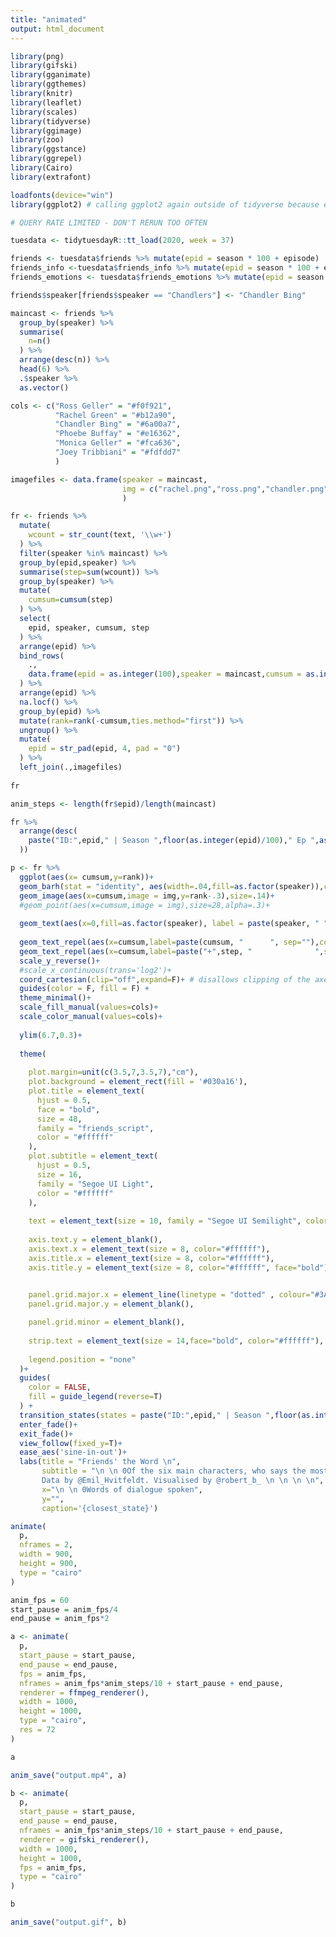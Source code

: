 ```yaml
---
title: "animated"
output: html_document
---
```


```r
library(png)
library(gifski)
library(gganimate)
library(ggthemes)
library(knitr)
library(leaflet)
library(scales)
library(tidyverse)
library(ggimage)
library(zoo)
library(ggstance)
library(ggrepel)
library(Cairo)
library(extrafont)
```

```r
loadfonts(device="win")
library(ggplot2) # calling ggplot2 again outside of tidyverse because extrafonts' initialisation often needs ggplot2 to be reloaded
```

```r
# QUERY RATE LIMITED - DON'T RERUN TOO OFTEN

tuesdata <- tidytuesdayR::tt_load(2020, week = 37)
```

```r
friends <- tuesdata$friends %>% mutate(epid = season * 100 + episode)
friends_info <-tuesdata$friends_info %>% mutate(epid = season * 100 + episode)
friends_emotions <- tuesdata$friends_emotions %>% mutate(epid = season * 100 + episode)

friends$speaker[friends$speaker == "Chandlers"] <- "Chandler Bing"

maincast <- friends %>% 
  group_by(speaker) %>% 
  summarise(
    n=n()
  ) %>% 
  arrange(desc(n)) %>% 
  head(6) %>% 
  .$speaker %>% 
  as.vector()

cols <- c("Ross Geller" = "#f0f921", 
          "Rachel Green" = "#b12a90", 
          "Chandler Bing" = "#6a00a7", 
          "Phoebe Buffay" = "#e16362",
          "Monica Geller" = "#fca636", 
          "Joey Tribbiani" = "#fdfdd7"
          )

imagefiles <- data.frame(speaker = maincast, 
                         img = c("rachel.png","ross.png","chandler.png","monica.png","joey.png","phoebe.png")
                         )
```


```r
fr <- friends %>% 
  mutate(
    wcount = str_count(text, '\\w+') 
  ) %>% 
  filter(speaker %in% maincast) %>% 
  group_by(epid,speaker) %>% 
  summarise(step=sum(wcount)) %>% 
  group_by(speaker) %>% 
  mutate(
    cumsum=cumsum(step)
  ) %>% 
  select(
    epid, speaker, cumsum, step
  ) %>%
  arrange(epid) %>% 
  bind_rows(
    .,
    data.frame(epid = as.integer(100),speaker = maincast,cumsum = as.integer(0), step = as.integer(0))
  ) %>% 
  arrange(epid) %>% 
  na.locf() %>% 
  group_by(epid) %>% 
  mutate(rank=rank(-cumsum,ties.method="first")) %>% 
  ungroup() %>% 
  mutate(
    epid = str_pad(epid, 4, pad = "0")
  ) %>% 
  left_join(.,imagefiles)
  
fr
```

```r
anim_steps <- length(fr$epid)/length(maincast)
```

```r
fr %>% 
  arrange(desc(
    paste("ID:",epid," | Season ",floor(as.integer(epid)/100)," Ep ",as.integer(epid) %% 100, sep = "")
  ))
```


```r
p <- fr %>% 
  ggplot(aes(x= cumsum,y=rank))+
  geom_barh(stat = "identity", aes(width=.04,fill=as.factor(speaker)),color="#000000")+  
  geom_image(aes(x=cumsum,image = img,y=rank-.3),size=.14)+
  #geom_point(aes(x=cumsum,image = img),size=28,alpha=.3)+
  
  geom_text(aes(x=0,fill=as.factor(speaker), label = paste(speaker, " "),color=speaker),vjust=.5,hjust=1,fontface='bold') +
  
  geom_text_repel(aes(x=cumsum,label=paste(cumsum, "      ", sep=""),color=speaker),vjust=.5,hjust = 1,fontface='bold',size = 9,nudge_x=-20,nudge_y=.22,force=0,segment.alpha=0)+
  geom_text_repel(aes(x=cumsum,label=paste("+",step, "              ",sep=""),color=speaker),vjust=.5,hjust = 1,fontface='bold.italic',nudge_x=-20,nudge_y=-.1,force=0,segment.alpha=0)+
  scale_y_reverse()+
  #scale_x_continuous(trans='log2')+
  coord_cartesian(clip="off",expand=F)+ # disallows clipping of the axes
  guides(color = F, fill = F) +
  theme_minimal()+
  scale_fill_manual(values=cols)+
  scale_color_manual(values=cols)+
  
  ylim(6.7,0.3)+
  
  theme(
    
    plot.margin=unit(c(3.5,7,3.5,7),"cm"),
    plot.background = element_rect(fill = '#030a16'),
    plot.title = element_text(
      hjust = 0.5,
      face = "bold",
      size = 48, 
      family = "friends_script", 
      color = "#ffffff"
    ),
    plot.subtitle = element_text(
      hjust = 0.5,
      size = 16, 
      family = "Segoe UI Light", 
      color = "#ffffff"
    ),
    
    text = element_text(size = 10, family = "Segoe UI Semilight", color = "#ffffff"),
    
    axis.text.y = element_blank(),
    axis.text.x = element_text(size = 8, color="#ffffff"),
    axis.title.x = element_text(size = 8, color="#ffffff"),
    axis.title.y = element_text(size = 8, color="#ffffff", face="bold"),

    
    panel.grid.major.x = element_line(linetype = "dotted" , colour="#3A506B", size = .12),
    panel.grid.major.y = element_blank(),

    panel.grid.minor = element_blank(),
    
    strip.text = element_text(size = 14,face="bold", color="#ffffff"),
    
    legend.position = "none"
  )+
  guides(
    color = FALSE,
    fill = guide_legend(reverse=T)
  ) +
  transition_states(states = paste("ID:",epid," | Season ",floor(as.integer(epid)/100)," Ep ",as.integer(epid) %% 100, sep = ""),transition_length = 6, state_length = 2)+
  enter_fade()+
  exit_fade()+
  view_follow(fixed_y=T)+ 
  ease_aes('sine-in-out')+
  labs(title = "Friends' the Word \n",
       subtitle = "\n \n 0Of the six main characters, who says the most words throughout 'Friends'? 
       Data by @Emil_Hvitfeldt. Visualised by @robert_b_ \n \n \n \n",
       x="\n \n 0Words of dialogue spoken",
       y="",
       caption='{closest_state}')
```


```r
animate(
  p,
  nframes = 2,
  width = 900,
  height = 900,
  type = "cairo"
)
```

```r
anim_fps = 60
start_pause = anim_fps/4
end_pause = anim_fps*2
```


```r
a <- animate(
  p,
  start_pause = start_pause,
  end_pause = end_pause,
  fps = anim_fps,
  nframes = anim_fps*anim_steps/10 + start_pause + end_pause,
  renderer = ffmpeg_renderer(),
  width = 1000,
  height = 1000,
  type = "cairo",
  res = 72
)

a 

anim_save("output.mp4", a)

b <- animate(
  p,
  start_pause = start_pause,
  end_pause = end_pause,
  nframes = anim_fps*anim_steps/10 + start_pause + end_pause,
  renderer = gifski_renderer(),
  width = 1000,
  height = 1000,
  fps = anim_fps,
  type = "cairo"
)

b 

anim_save("output.gif", b)
```